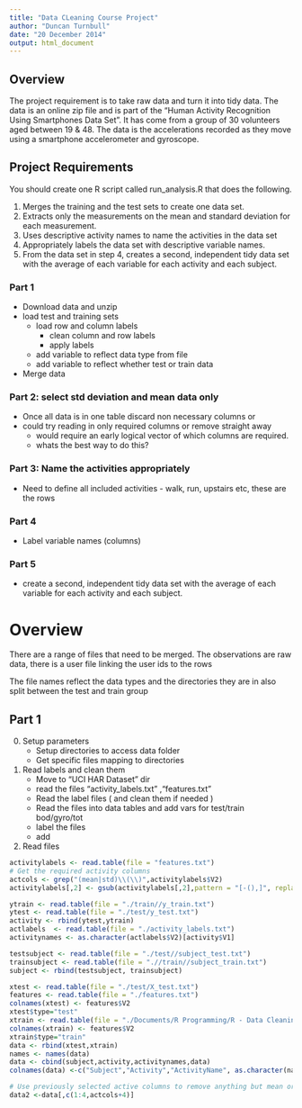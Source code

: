 ```yaml
---
title: "Data CLeaning Course Project"
author: "Duncan Turnbull"
date: "20 December 2014"
output: html_document
---
```


## Overview
The project requirement is to take raw data and turn it into tidy data. The data is an online zip file and is part of the "Human Activity Recognition Using Smartphones Data Set". It has come from a group of 30 volunteers aged between 19 & 48. The data is the accelerations recorded as they move using a smartphone accelerometer and gyroscope.

## Project Requirements
You should create one R script called run_analysis.R that does the following. 

1. Merges the training and the test sets to create one data set.
2. Extracts only the measurements on the mean and standard deviation for each measurement. 
3. Uses descriptive activity names to name the activities in the data set
4. Appropriately labels the data set with descriptive variable names. 
5. From the data set in step 4, creates a second, independent tidy data set with the average of each variable for each activity and each subject.

### Part 1
* Download data and unzip
* load test and training sets
    + load row and column labels 
        + clean column and row labels
        + apply labels
    + add variable to reflect data type from file
    + add variable to reflect whether test or train data
* Merge data 

### Part 2: select std deviation and mean data only
* Once all data is in one table discard non necessary columns or 
* could try reading in only required columns or remove straight away
    + would require an early logical vector of which columns are required.
    + whats the best way to do this?

### Part 3: Name the activities appropriately
* Need to define all included activities - walk, run, upstairs etc, these are the rows

### Part 4
* Label variable names (columns)

### Part 5 
* create a second, independent tidy data set with the average of each variable for each activity and each subject.

# Overview
There are a range of files that need to be merged. The observations are raw data, there is a user file linking the user ids to the rows

The file names reflect the data types and the directories they are in also split between the test and train group

## Part 1
0. Setup parameters
    * Setup directories to access data folder
    * Get specific files mapping to directories
1. Read labels and clean them
    * Move to "UCI HAR Dataset" dir
    * read the files "activity_labels.txt" ,"features.txt"
    * Read the label files ( and clean them if needed )
    * Read the files into data tables and add vars for test/train bod/gyro/tot
    * label the files
    * add 
2.  Read files

```r
activitylabels <- read.table(file = "features.txt")
# Get the required activity columns
actcols <- grep("(mean|std)\\(\\)",activitylabels$V2)
activitylabels[,2] <- gsub(activitylabels[,2],pattern = "[-(),]", replacement = ""  )

ytrain <- read.table(file = "./train//y_train.txt")
ytest <- read.table(file = "./test/y_test.txt")
activity <- rbind(ytest,ytrain)
actlabels  <- read.table(file = "./activity_labels.txt")
activitynames <- as.character(actlabels$V2)[activity$V1]

testsubject <- read.table(file = "./test//subject_test.txt")
trainsubject <- read.table(file = ".//train//subject_train.txt")
subject <- rbind(testsubject, trainsubject)

xtest <- read.table(file = "./test/X_test.txt")
features <- read.table(file = "./features.txt")
colnames(xtest) <- features$V2
xtest$type="test"
xtrain <- read.table(file = "./Documents/R Programming/R - Data Cleaning/data/UCI HAR Dataset/train//X_train.txt")
colnames(xtrain) <- features$V2
xtrain$type="train"
data <- rbind(xtest,xtrain)
names <- names(data)
data <- cbind(subject,activity,activitynames,data)
colnames(data) <-c("Subject","Activity","ActivityName", as.character(names))

# Use previously selected active columns to remove anything but mean or std
data2 <-data[,c(1:4,actcols+4)]
```